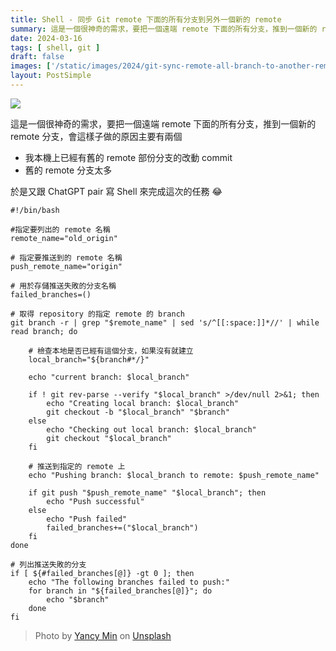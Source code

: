 ```yaml
---
title: Shell - 同步 Git remote 下面的所有分支到另外一個新的 remote
summary: 這是一個很神奇的需求，要把一個遠端 remote 下面的所有分支，推到一個新的 remote 分支
date: 2024-03-16
tags: [ shell, git ]
draft: false
images: ['/static/images/2024/git-sync-remote-all-branch-to-another-remote-using-shell/cover.webp']
layout: PostSimple
---
```


![](/static/images/2024/git-sync-remote-all-branch-to-another-remote-using-shell/cover.webp)

這是一個很神奇的需求，要把一個遠端 remote 下面的所有分支，推到一個新的 remote 分支，會這樣子做的原因主要有兩個

- 我本機上已經有舊的 remote 部份分支的改動 commit 
- 舊的 remote 分支太多

於是又跟 ChatGPT pair 寫 Shell 來完成這次的任務 😂

```shell
#!/bin/bash

#指定要列出的 remote 名稱
remote_name="old_origin"

# 指定要推送到的 remote 名稱
push_remote_name="origin"

# 用於存儲推送失敗的分支名稱
failed_branches=()

# 取得 repository 的指定 remote 的 branch
git branch -r | grep "$remote_name" | sed 's/^[[:space:]]*//' | while read branch; do

    # 檢查本地是否已經有這個分支，如果沒有就建立
    local_branch="${branch#*/}"

    echo "current branch: $local_branch"

    if ! git rev-parse --verify "$local_branch" >/dev/null 2>&1; then
        echo "Creating local branch: $local_branch"
        git checkout -b "$local_branch" "$branch"
    else
        echo "Checking out local branch: $local_branch"
        git checkout "$local_branch"
    fi

    # 推送到指定的 remote 上
    echo "Pushing branch: $local_branch to remote: $push_remote_name"

    if git push "$push_remote_name" "$local_branch"; then
        echo "Push successful"
    else
        echo "Push failed"
        failed_branches+=("$local_branch")
    fi
done

# 列出推送失敗的分支
if [ ${#failed_branches[@]} -gt 0 ]; then
    echo "The following branches failed to push:"
    for branch in "${failed_branches[@]}"; do
        echo "$branch"
    done
fi
```

> Photo by [Yancy Min](https://unsplash.com/@yancymin?utm_content=creditCopyText&utm_medium=referral&utm_source=unsplash) on [Unsplash](https://unsplash.com/photos/a-close-up-of-a-text-description-on-a-computer-screen-842ofHC6MaI?utm_content=creditCopyText&utm_medium=referral&utm_source=unsplash)